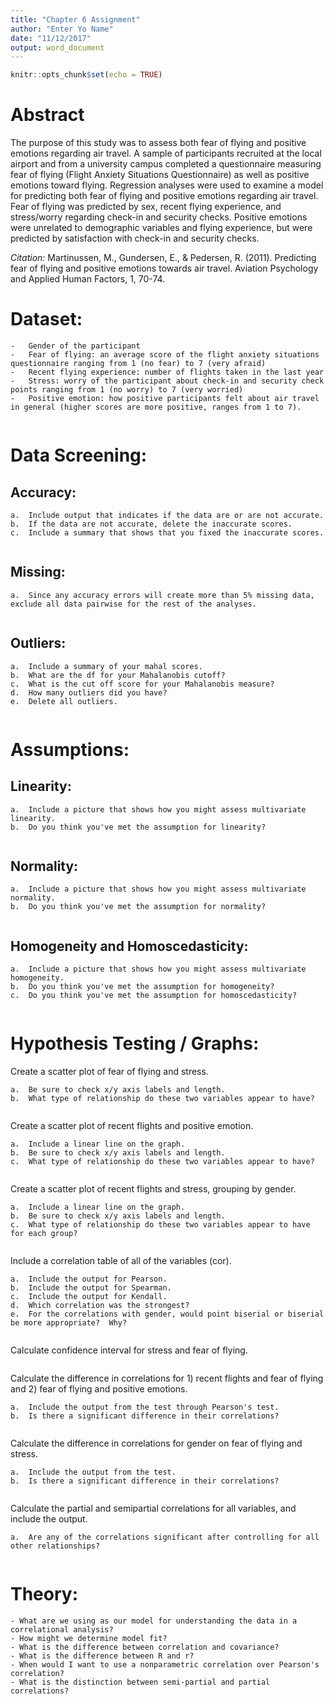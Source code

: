 ```yaml
---
title: "Chapter 6 Assignment"
author: "Enter Yo Name"
date: "11/12/2017"
output: word_document
---
```


```r
knitr::opts_chunk$set(echo = TRUE)
```

# Abstract

The purpose of this study was to assess both fear of flying and positive emotions regarding air travel. A sample of participants recruited at the local airport and from a university campus completed a questionnaire measuring fear of flying (Flight Anxiety Situations Questionnaire) as well as positive emotions toward flying. Regression analyses were used to examine a model for predicting both fear of flying and positive emotions regarding air travel. Fear of flying was predicted by sex, recent flying experience, and stress/worry regarding check-in and security checks. Positive emotions were unrelated to demographic variables and flying experience, but were predicted by satisfaction with check-in and security checks.

*Citation:* Martinussen, M., Gundersen, E., & Pedersen, R. (2011). Predicting fear of flying and positive emotions towards air travel. Aviation Psychology and Applied Human Factors, 1, 70-74.

# Dataset:

    -	Gender of the participant
    -	Fear of flying: an average score of the flight anxiety situations questionnaire ranging from 1 (no fear) to 7 (very afraid)
    -	Recent flying experience: number of flights taken in the last year
    -	Stress: worry of the participant about check-in and security check points ranging from 1 (no worry) to 7 (very worried)
    -	Positive emotion: how positive participants felt about air travel in general (higher scores are more positive, ranges from 1 to 7).

```r

```

# Data Screening:

## Accuracy: 

    a.	Include output that indicates if the data are or are not accurate.
    b.	If the data are not accurate, delete the inaccurate scores.
    c.	Include a summary that shows that you fixed the inaccurate scores.
    
```r

```
    
## Missing:

    a.  Since any accuracy errors will create more than 5% missing data, exclude all data pairwise for the rest of the analyses. 
    
```r

```
    
## Outliers:

    a.	Include a summary of your mahal scores.
    b.	What are the df for your Mahalanobis cutoff?
    c.	What is the cut off score for your Mahalanobis measure?
    d.	How many outliers did you have?
    e.	Delete all outliers.  
    
```r

```
    
# Assumptions:

## Linearity: 

    a.	Include a picture that shows how you might assess multivariate linearity.
    b.	Do you think you've met the assumption for linearity? 

```r

```

## Normality: 

    a.	Include a picture that shows how you might assess multivariate normality.
    b.	Do you think you've met the assumption for normality? 

```r

```

## Homogeneity and Homoscedasticity: 

    a.	Include a picture that shows how you might assess multivariate homogeneity.
    b.	Do you think you've met the assumption for homogeneity?
    c.	Do you think you've met the assumption for homoscedasticity?
    
```r

```
    
# Hypothesis Testing / Graphs:

Create a scatter plot of fear of flying and stress.

    a.	Be sure to check x/y axis labels and length.
    b.	What type of relationship do these two variables appear to have?
    
```r

```
    
Create a scatter plot of recent flights and positive emotion.

    a.	Include a linear line on the graph. 
    b.	Be sure to check x/y axis labels and length.
    c.	What type of relationship do these two variables appear to have?

```r

```
    
Create a scatter plot of recent flights and stress, grouping by gender.

    a.	Include a linear line on the graph. 
    b.	Be sure to check x/y axis labels and length.
    c.	What type of relationship do these two variables appear to have for each group?
    
```r

```
    
Include a correlation table of all of the variables (cor).

    a.	Include the output for Pearson.
    b.	Include the output for Spearman.
    c.	Include the output for Kendall.
    d.	Which correlation was the strongest?
    e.  For the correlations with gender, would point biserial or biserial be more appropriate?  Why?
    
```r

```
    

Calculate confidence interval for stress and fear of flying.

```r

```

Calculate the difference in correlations for 1) recent flights and fear of flying and 2) fear of flying and positive emotions.

    a.	Include the output from the test through Pearson's test.
    b.	Is there a significant difference in their correlations?

```r

```

Calculate the difference in correlations for gender on fear of flying and stress.

    a.	Include the output from the test.
    b.	Is there a significant difference in their correlations?
    
```r

```

Calculate the partial and semipartial correlations for all variables, and include the output. 

    a.	Are any of the correlations significant after controlling for all other relationships?
    
```r

```

# Theory:

    - What are we using as our model for understanding the data in a correlational analysis?
    - How might we determine model fit?
    - What is the difference between correlation and covariance?
    - What is the difference between R and r?
    - When would I want to use a nonparametric correlation over Pearson's correlation?
    - What is the distinction between semi-partial and partial correlations? 

